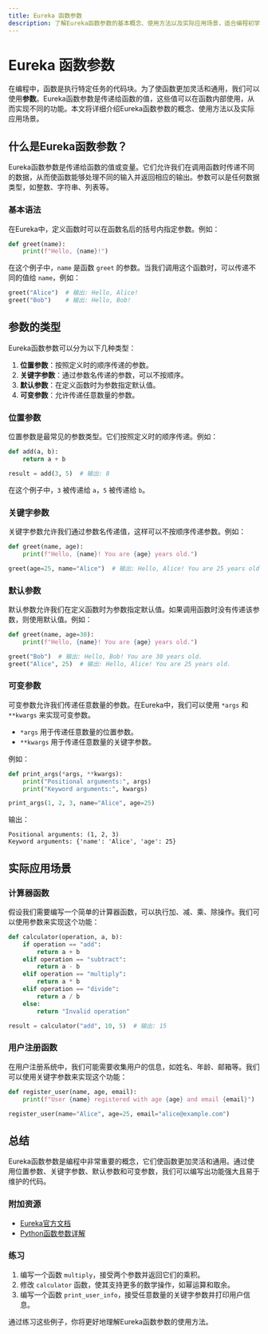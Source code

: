 ```yaml
---
title: Eureka 函数参数
description: 了解Eureka函数参数的基本概念、使用方法以及实际应用场景，适合编程初学者。
---
```


# Eureka 函数参数

在编程中，函数是执行特定任务的代码块。为了使函数更加灵活和通用，我们可以使用**参数**。Eureka函数参数是传递给函数的值，这些值可以在函数内部使用，从而实现不同的功能。本文将详细介绍Eureka函数参数的概念、使用方法以及实际应用场景。

## 什么是Eureka函数参数？

Eureka函数参数是传递给函数的值或变量。它们允许我们在调用函数时传递不同的数据，从而使函数能够处理不同的输入并返回相应的输出。参数可以是任何数据类型，如整数、字符串、列表等。

### 基本语法

在Eureka中，定义函数时可以在函数名后的括号内指定参数。例如：

```python
def greet(name):
    print(f"Hello, {name}!")
```

在这个例子中，`name` 是函数 `greet` 的参数。当我们调用这个函数时，可以传递不同的值给 `name`，例如：

```python
greet("Alice")  # 输出: Hello, Alice!
greet("Bob")    # 输出: Hello, Bob!
```

## 参数的类型

Eureka函数参数可以分为以下几种类型：

1. **位置参数**：按照定义时的顺序传递的参数。
2. **关键字参数**：通过参数名传递的参数，可以不按顺序。
3. **默认参数**：在定义函数时为参数指定默认值。
4. **可变参数**：允许传递任意数量的参数。

### 位置参数

位置参数是最常见的参数类型。它们按照定义时的顺序传递。例如：

```python
def add(a, b):
    return a + b

result = add(3, 5)  # 输出: 8
```

在这个例子中，`3` 被传递给 `a`，`5` 被传递给 `b`。

### 关键字参数

关键字参数允许我们通过参数名传递值，这样可以不按顺序传递参数。例如：

```python
def greet(name, age):
    print(f"Hello, {name}! You are {age} years old.")

greet(age=25, name="Alice")  # 输出: Hello, Alice! You are 25 years old.
```

### 默认参数

默认参数允许我们在定义函数时为参数指定默认值。如果调用函数时没有传递该参数，则使用默认值。例如：

```python
def greet(name, age=30):
    print(f"Hello, {name}! You are {age} years old.")

greet("Bob")  # 输出: Hello, Bob! You are 30 years old.
greet("Alice", 25)  # 输出: Hello, Alice! You are 25 years old.
```

### 可变参数

可变参数允许我们传递任意数量的参数。在Eureka中，我们可以使用 `*args` 和 `**kwargs` 来实现可变参数。

- `*args` 用于传递任意数量的位置参数。
- `**kwargs` 用于传递任意数量的关键字参数。

例如：

```python
def print_args(*args, **kwargs):
    print("Positional arguments:", args)
    print("Keyword arguments:", kwargs)

print_args(1, 2, 3, name="Alice", age=25)
```

输出：

```
Positional arguments: (1, 2, 3)
Keyword arguments: {'name': 'Alice', 'age': 25}
```

## 实际应用场景

### 计算器函数

假设我们需要编写一个简单的计算器函数，可以执行加、减、乘、除操作。我们可以使用参数来实现这个功能：

```python
def calculator(operation, a, b):
    if operation == "add":
        return a + b
    elif operation == "subtract":
        return a - b
    elif operation == "multiply":
        return a * b
    elif operation == "divide":
        return a / b
    else:
        return "Invalid operation"

result = calculator("add", 10, 5)  # 输出: 15
```

### 用户注册函数

在用户注册系统中，我们可能需要收集用户的信息，如姓名、年龄、邮箱等。我们可以使用关键字参数来实现这个功能：

```python
def register_user(name, age, email):
    print(f"User {name} registered with age {age} and email {email}")

register_user(name="Alice", age=25, email="alice@example.com")
```

## 总结

Eureka函数参数是编程中非常重要的概念，它们使函数更加灵活和通用。通过使用位置参数、关键字参数、默认参数和可变参数，我们可以编写出功能强大且易于维护的代码。

### 附加资源

- [Eureka官方文档](https://eureka.example.com/docs)
- [Python函数参数详解](https://docs.python.org/3/tutorial/controlflow.html#defining-functions)

### 练习

1. 编写一个函数 `multiply`，接受两个参数并返回它们的乘积。
2. 修改 `calculator` 函数，使其支持更多的数学操作，如幂运算和取余。
3. 编写一个函数 `print_user_info`，接受任意数量的关键字参数并打印用户信息。

通过练习这些例子，你将更好地理解Eureka函数参数的使用方法。
